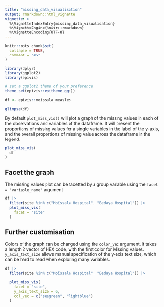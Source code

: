 ```yaml
---
title: "missing_data_visualisation"
output: rmarkdown::html_vignette
vignette: >
  %\VignetteIndexEntry{missing_data_visualisation}
  %\VignetteEngine{knitr::rmarkdown}
  %\VignetteEncoding{UTF-8}
---
```


```r
knitr::opts_chunk$set(
  collapse = TRUE,
  comment = "#>"
)
```

```r
library(dplyr)
library(ggplot2)
library(epivis)

# set a ggplot2 theme of your preference
theme_set(epivis::epitheme_gg())
```

```r
df <- epivis::moissala_measles 

glimpse(df)
```

By default `plot_miss_vis()` will plot a graph of the missing values in each of the observations and variables of the dataframe. It will present the proportions of missing values for a single variables in the label of the y-axis, and the overall proportions of missing value across the dataframe in the legend.

```r
plot_miss_vis(
  df
)
```


## Facet the graph 

The missing values plot can be facetted by a group variable using the `facet = "variable_name"` argument

```r

df |> 
  filter(site %in% c("Moïssala Hospital", "Bedaya Hospital")) |> 
  plot_miss_vis(
    facet = "site"
  )

```


## Further customisation

Colors of the graph can be changed using the `color_vec` argument. It takes a length 2 vector of HEX code, with the first color for Missing values. `y_axis_text_size` allows manual specification of the y-axis text size, which can be hard to read when exploring many variables.

```r

df |> 
  filter(site %in% c("Moïssala Hospital", "Bedaya Hospital")) |> 
  
  plot_miss_vis(
    facet = "site", 
    y_axis_text_size = 6, 
    col_vec = c("seagreen", "lightblue")
  )

```
